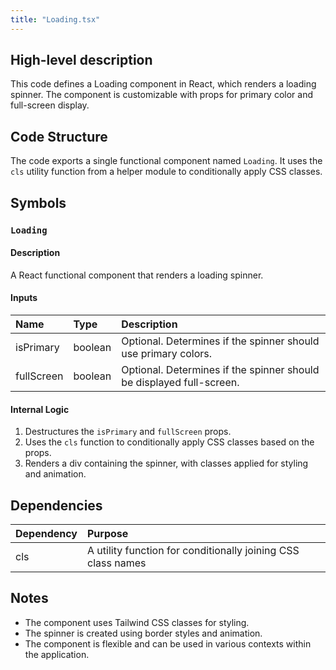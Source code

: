 ```yaml
---
title: "Loading.tsx"
---
```


## High-level description
This code defines a Loading component in React, which renders a loading spinner. The component is customizable with props for primary color and full-screen display.

## Code Structure
The code exports a single functional component named `Loading`. It uses the `cls` utility function from a helper module to conditionally apply CSS classes.

## Symbols

### `Loading`
#### Description
A React functional component that renders a loading spinner.

#### Inputs
| Name | Type | Description |
|:-----|:-----|:------------|
| isPrimary | boolean | Optional. Determines if the spinner should use primary colors. |
| fullScreen | boolean | Optional. Determines if the spinner should be displayed full-screen. |

#### Internal Logic
1. Destructures the `isPrimary` and `fullScreen` props.
2. Uses the `cls` function to conditionally apply CSS classes based on the props.
3. Renders a div containing the spinner, with classes applied for styling and animation.

## Dependencies
| Dependency | Purpose |
|:-----------|:--------|
| cls | A utility function for conditionally joining CSS class names |

## Notes
- The component uses Tailwind CSS classes for styling.
- The spinner is created using border styles and animation.
- The component is flexible and can be used in various contexts within the application.